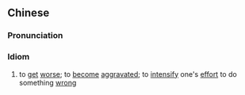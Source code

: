 {{also|变本加厉}}
==Chinese==
{{zh-forms|s=变本加厉}}

===Pronunciation===
{{zh-pron
|m=biànběnjiālì
|c=bin3 bun2 gaa1 lai6
|mn=piàn-pún-ka-lē
|cat=cy
}}

===Idiom===
{{zh-idiom}}

# to [[get]] [[worse]]; to [[become]] [[aggravated]]; to [[intensify]] one's [[effort]] to do something [[wrong]]